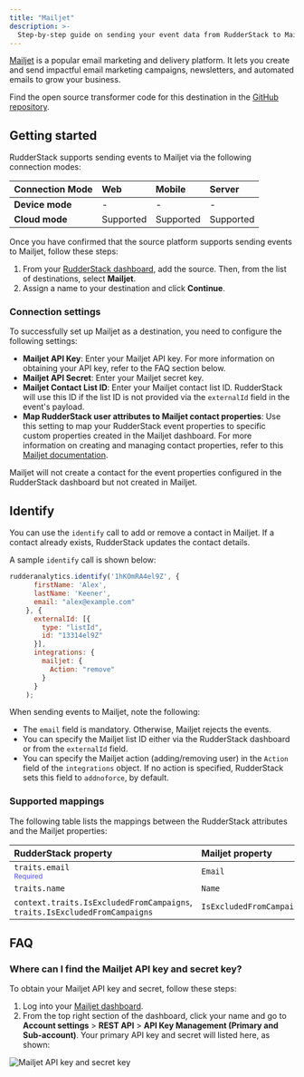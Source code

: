 ```yaml
---
title: "Mailjet"
description: >-
  Step-by-step guide on sending your event data from RudderStack to Mailjet.
---
```


[Mailjet](https://www.mailjet.com/) is a popular email marketing and delivery platform. It lets you create and send impactful email marketing campaigns, newsletters, and automated emails to grow your business.

<div class="infoBlock">
Find the open source transformer code for this destination in the <a href="https://github.com/rudderlabs/rudder-transformer/tree/master/v0/destinations/mailjet">GitHub repository</a>.
</div>

## Getting started

RudderStack supports sending events to Mailjet via the following <Link to="/destinations/rudderstack-connection-modes/">connection modes</Link>:

| **Connection Mode** | **Web**       | **Mobile**    | **Server**    |
| :------------------ | :------------ | :------------ | :------------ |
| **Device mode**     |       -        |        -       |        -       |
| **Cloud mode**      |      Supported       |     Supported    |    Supported     |

Once you have confirmed that the source platform supports sending events to Mailjet, follow these steps:

1. From your [RudderStack dashboard](https://app.rudderstack.com/), add the source. Then, from the list of destinations, select **Mailjet**.
2. Assign a name to your destination and click **Continue**.

### Connection settings 

To successfully set up Mailjet as a destination, you need to configure the following settings:

- **Mailjet API Key**: Enter your Mailjet API key. For more information on obtaining your API key, refer to the <Link to="#faq">FAQ</Link> section below.
- **Mailjet API Secret**: Enter your Mailjet secret key.
- **Mailjet Contact List ID**: Enter your Mailjet contact list ID. RudderStack will use this ID if the list ID is not provided via the `externalId` field in the event's payload.
- **Map RudderStack user attributes to Mailjet contact properties**: Use this setting to map your RudderStack event properties to specific custom properties created in the Mailjet dashboard. For more information on creating and managing contact properties, refer to this <a href="https://documentation.mailjet.com/hc/en-us/articles/360043176353-How-to-create-manage-contact-properties-">Mailjet documentation</a>.

<div class="warningBlock">
Mailjet will not create a contact for the event properties configured in the RudderStack dashboard but not created in Mailjet.
</div>


## Identify

You can use the <Link to="/event-spec/standard-events/identify/">`identify`</Link> call to add or remove a contact in Mailjet. If a contact already exists, RudderStack updates the contact details.

A sample `identify` call is shown below:

```javascript
rudderanalytics.identify('1hKOmRA4el9Z', {
      firstName: 'Alex',
      lastName: 'Keener',
      email: "alex@example.com"
    }, {
      externalId: [{
        type: "listId",
        id: "13314el9Z"
      }],
      integrations: {
        mailjet: {
          Action: "remove"
        }
      }
    );
```

When sending events to Mailjet, note the following:

- The `email` field is mandatory. Otherwise, Mailjet rejects the events.
- You can specify the Mailjet list ID either via the RudderStack dashboard or from the `externalId` field.
- You can specify the Mailjet action (adding/removing user) in the `Action` field of the `integrations` object. If no action is specified, RudderStack sets this field to `addnoforce`, by default.

### Supported mappings

The following table lists the mappings between the RudderStack attributes and the Mailjet properties:

| RudderStack property | Mailjet property |
| :--------------| :---------|
| `traits.email` <br/> <span style="color: #4D4DFF;font-size:12px;">Required</span> | `Email` |
| `traits.name` | `Name` |
| `context.traits.IsExcludedFromCampaigns`, `traits.IsExcludedFromCampaigns` | `IsExcludedFromCampaigns` |


## FAQ

### Where can I find the Mailjet API key and secret key?

To obtain your Mailjet API key and secret, follow these steps:

1. Log into your [Mailjet dashboard](https://app.mailjet.com/account).
2. From the top right section of the dashboard, click your name and go to **Account settings** > **REST API** > **API Key Management (Primary and Sub-account)**. Your primary API key and secret will listed here, as shown:

<img src="../../assets/event-stream-destinations/mailjet-apikey-secret.png" alt="Mailjet API key and secret key" />